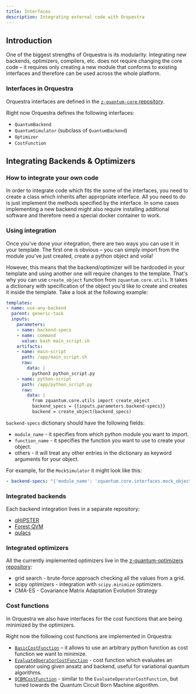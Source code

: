 ```yaml
---
title: Interfaces
description: Integrating external code with Orquestra
---
```


## Introduction

One of the biggest strengths of Orquestra is its modularity. Integrating new backends, optimizers, compilers, etc. does not require changing the core code – it requires only creating a new module that conforms to existing interfaces and therefore can be used across the whole platform.

### Interfaces in Orquestra

Orquestra interfaces are defined in the [`z-quantum-core` repository](https://github.com/zapatacomputing/z-quantum-core/tree/master/src/python/zquantum/core/interfaces).

Right now Orquestra defines the following interfaces:
- `QuantumBackend`
- `QuantumSimulator` (subclass of `QuantumBackend`)
- `Optimizer`
- `CostFunction`

## Integrating Backends & Optimizers

### How to integrate your own code
In order to integrate code which fits the some of the interfaces, you need to create a class which inherits after appropriate interface. All you need to do is just implement the methods specified by the interface. In some cases implementing a new backend might also require installing additional software and therefore need a special docker container to work.



### Using integration

Once you've done your integration, there are two ways you can use it in your template.
The first one is obvious – you can simply import from the module you've just created, create a python object and voila!

However, this means that the backend/optimizer will be hardcoded in your template and using another one will require changes to the template.
That's why you can use `create_object` function from `zquantum.core.utils`. It takes a dictionary with specification of the object you'd like to create and creates it inside the template. Take a look at the following example:

```yaml
templates:
- name: use-any-backend
  parent: generic-task
  inputs:
    parameters:
    - name: backend-specs
    - name: command
      value: bash main_script.sh
    artifacts:
    - name: main-script
      path: /app/main_script.sh
      raw:
        data: |
          python3 python_script.py
    - name: python-script
      path: /app/python_script.py
      raw:
        data: |
          from zquantum.core.utils import create_object
          backend_specs = {{inputs.parameters.backend-specs}}
          backend = create_object(backend_specs)
```

`backend-specs` dictionary should have the following fields:
- `module_name` - it specifies from which python module you want to import.
- `function_name` - it specifies the function you want to use to create your object.
- others - it will treat any other entries in the dictionary as keyword arguments for your object.

For example, for the `MockSimulator` it might look like this:

```yaml
- backend-specs: "{'module_name': 'zquantum.core.interfaces.mock_objects', 'function_name': 'MockQuantumSimulator', 'n_samples': 1000}"
```

### Integrated backends

Each backend integration lives in a separate repository:

- [qHiPSTER](https://github.com/zapatacomputing/qe-qhipster)
- [Forest QVM](https://github.com/zapatacomputing/qe-forest)
- [qulacs](https://github.com/zapatacomputing/qe-qulacs)


### Integrated optimizers

All the currently implemented optimizers live in the [z-quantum-optimizers repository](https://github.com/zapatacomputing/z-quantum-optimizers):

- grid search - brute-force approach checking all the values from a grid.
- scipy optimizers - integration with `scipy.minimize` optimizers.
- CMA-ES - Covariance Matrix Adaptation Evolution Strategy


### Cost functions

In Orquestra we also have interfaces for the cost functions that are being minimized by the optimizers.

Right now the following cost functions are implemented in Orquestra:
- [`BasicCostFunction`](https://github.com/zapatacomputing/z-quantum-core/blob/master/src/python/zquantum/core/cost_function.py) – it allows to use an arbitrary python function as cost function we want to minimize.
- [`EvaluateOperatorCostFunction`](https://github.com/zapatacomputing/z-quantum-core/blob/master/src/python/zquantum/core/cost_function.py) - cost function which evaluates an operator using given ansatz and backend, useful for variational quantum algorithms.
- [`QCBMCostFunction`](https://github.com/zapatacomputing/z-quantum-qcbm/blob/master/src/python/zquantum/qcbm/cost_function.py) - similar to the `EvaluateOperatorCostFunction`, but tuned towards the Quantum Circuit Born Machine algorithm.
